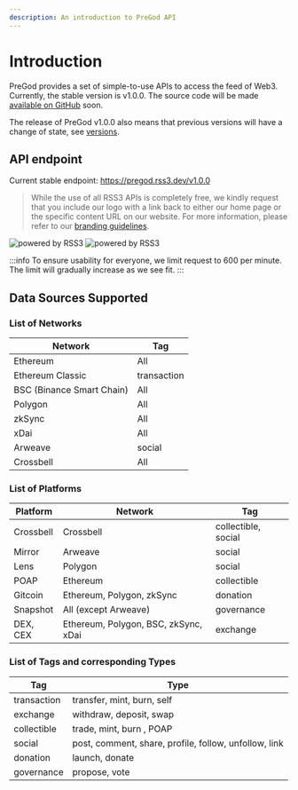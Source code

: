 ```yaml
---
description: An introduction to PreGod API
---
```



# Introduction

PreGod provides a set of simple-to-use APIs to access the feed of Web3. Currently, the stable version is v1.0.0. The source code will be made [available on GitHub](https://github.com/NaturalSelectionLabs/PreGod) soon.

The release of PreGod v1.0.0 also means that previous versions will have a change of state, see [versions](/versions).

## API endpoint

Current stable endpoint: <https://pregod.rss3.dev/v1.0.0>

> While the use of all RSS3 APIs is completely free, we kindly request that you include our logo with a link back to either our home page or the specific content URL on our website. For more information, please refer to our [branding guidelines](/misc/branding).

![powered by RSS3](../img/poweredByRSS3.svg)
![powered by RSS3](../img/poweredByRSS3Dark.svg)

:::info
To ensure usability for everyone, we limit request to 600 per minute. The limit will gradually increase as we see fit.
:::

## Data Sources Supported

### List of Networks

| Network                   | Tag         |
| ------------------------- | ----------- |
| Ethereum                  | All         |
| Ethereum Classic          | transaction |
| BSC (Binance Smart Chain) | All         |
| Polygon                   | All         |
| zkSync                    | All         |
| xDai                      | All         |
| Arweave                   | social      |
| Crossbell                 | All         |

### List of Platforms

| Platform  | Network                              | Tag                 |
| --------- | ------------------------------------ | ------------------- |
| Crossbell | Crossbell                            | collectible, social |
| Mirror    | Arweave                              | social              |
| Lens      | Polygon                              | social              |
| POAP      | Ethereum                             | collectible         |
| Gitcoin   | Ethereum, Polygon, zkSync            | donation            |
| Snapshot  | All (except Arweave)                 | governance          |
| DEX, CEX  | Ethereum, Polygon, BSC, zkSync, xDai | exchange            |

### List of Tags and corresponding Types

| Tag         | Type                                                  |
| ----------- | ----------------------------------------------------- |
| transaction | transfer, mint, burn, self                            |
| exchange    | withdraw, deposit, swap                               |
| collectible | trade, mint, burn , POAP                              |
| social      | post, comment, share, profile, follow, unfollow, link |
| donation    | launch, donate                                        |
| governance  | propose, vote                                         |
